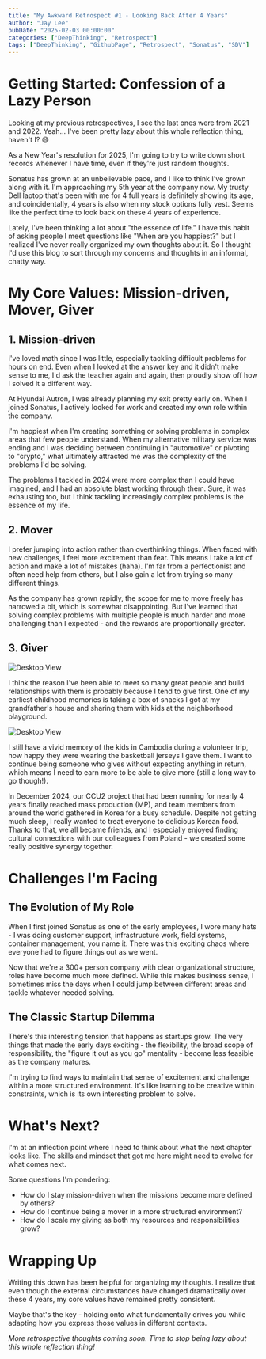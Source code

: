 ```yaml
---
title: "My Awkward Retrospect #1 - Looking Back After 4 Years"
author: "Jay Lee"
pubDate: "2025-02-03 00:00:00"
categories: ["DeepThinking", "Retrospect"]
tags: ["DeepThinking", "GithubPage", "Retrospect", "Sonatus", "SDV"]
---
```


# Getting Started: Confession of a Lazy Person

Looking at my previous retrospectives, I see the last ones were from 2021 and 2022. Yeah... I've been pretty lazy about this whole reflection thing, haven't I? 😅 

As a New Year's resolution for 2025, I'm going to try to write down short records whenever I have time, even if they're just random thoughts.

Sonatus has grown at an unbelievable pace, and I like to think I've grown along with it. I'm approaching my 5th year at the company now. My trusty Dell laptop that's been with me for 4 full years is definitely showing its age, and coincidentally, 4 years is also when my stock options fully vest. Seems like the perfect time to look back on these 4 years of experience.

Lately, I've been thinking a lot about "the essence of life." I have this habit of asking people I meet questions like "When are you happiest?" but I realized I've never really organized my own thoughts about it. So I thought I'd use this blog to sort through my concerns and thoughts in an informal, chatty way.

# My Core Values: Mission-driven, Mover, Giver

## 1. Mission-driven

I've loved math since I was little, especially tackling difficult problems for hours on end. Even when I looked at the answer key and it didn't make sense to me, I'd ask the teacher again and again, then proudly show off how I solved it a different way.

At Hyundai Autron, I was already planning my exit pretty early on. When I joined Sonatus, I actively looked for work and created my own role within the company.

I'm happiest when I'm creating something or solving problems in complex areas that few people understand. When my alternative military service was ending and I was deciding between continuing in "automotive" or pivoting to "crypto," what ultimately attracted me was the complexity of the problems I'd be solving.

The problems I tackled in 2024 were more complex than I could have imagined, and I had an absolute blast working through them. Sure, it was exhausting too, but I think tackling increasingly complex problems is the essence of my life.

## 2. Mover

I prefer jumping into action rather than overthinking things. When faced with new challenges, I feel more excitement than fear. This means I take a lot of action and make a lot of mistakes (haha). I'm far from a perfectionist and often need help from others, but I also gain a lot from trying so many different things.

As the company has grown rapidly, the scope for me to move freely has narrowed a bit, which is somewhat disappointing. But I've learned that solving complex problems with multiple people is much harder and more challenging than I expected - and the rewards are proportionally greater.

## 3. Giver

![Desktop View](/assets/img/sonatus_all.jpg)

I think the reason I've been able to meet so many great people and build relationships with them is probably because I tend to give first. One of my earliest childhood memories is taking a box of snacks I got at my grandfather's house and sharing them with kids at the neighborhood playground.

![Desktop View](/assets/img/cambodia_jay.jpeg)

I still have a vivid memory of the kids in Cambodia during a volunteer trip, how happy they were wearing the basketball jerseys I gave them. I want to continue being someone who gives without expecting anything in return, which means I need to earn more to be able to give more (still a long way to go though!).

In December 2024, our CCU2 project that had been running for nearly 4 years finally reached mass production (MP), and team members from around the world gathered in Korea for a busy schedule. Despite not getting much sleep, I really wanted to treat everyone to delicious Korean food. Thanks to that, we all became friends, and I especially enjoyed finding cultural connections with our colleagues from Poland - we created some really positive synergy together.

# Challenges I'm Facing

## The Evolution of My Role

When I first joined Sonatus as one of the early employees, I wore many hats - I was doing customer support, infrastructure work, field systems, container management, you name it. There was this exciting chaos where everyone had to figure things out as we went.

Now that we're a 300+ person company with clear organizational structure, roles have become much more defined. While this makes business sense, I sometimes miss the days when I could jump between different areas and tackle whatever needed solving.

## The Classic Startup Dilemma

There's this interesting tension that happens as startups grow. The very things that made the early days exciting - the flexibility, the broad scope of responsibility, the "figure it out as you go" mentality - become less feasible as the company matures.

I'm trying to find ways to maintain that sense of excitement and challenge within a more structured environment. It's like learning to be creative within constraints, which is its own interesting problem to solve.

# What's Next?

I'm at an inflection point where I need to think about what the next chapter looks like. The skills and mindset that got me here might need to evolve for what comes next.

Some questions I'm pondering:
- How do I stay mission-driven when the missions become more defined by others?
- How do I continue being a mover in a more structured environment?
- How do I scale my giving as both my resources and responsibilities grow?

# Wrapping Up

Writing this down has been helpful for organizing my thoughts. I realize that even though the external circumstances have changed dramatically over these 4 years, my core values have remained pretty consistent.

Maybe that's the key - holding onto what fundamentally drives you while adapting how you express those values in different contexts.

*More retrospective thoughts coming soon. Time to stop being lazy about this whole reflection thing!*